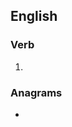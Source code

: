 ==English==

===Verb===
{{head|en|verb form}}

# {{en-third-person singular of|ravel}}

===Anagrams===
* {{anagrams|en|a=aelrsv|arvels|larves|lavers|revals|salver|serval|slaver|velars|versal}}